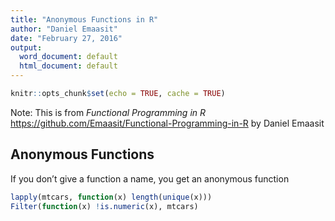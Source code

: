 ```yaml
---
title: "Anonymous Functions in R"
author: "Daniel Emaasit"
date: "February 27, 2016"
output:
  word_document: default
  html_document: default
---
```


```r
knitr::opts_chunk$set(echo = TRUE, cache = TRUE)
```

Note: This is from *Functional Programming in R*  [https://github.com/Emaasit/Functional-Programming-in-R](https://github.com/Emaasit/Functional-Programming-in-R) by Daniel Emaasit   


## Anonymous Functions
If you don't give a function a name, you get an anonymous function
```r
lapply(mtcars, function(x) length(unique(x)))
Filter(function(x) !is.numeric(x), mtcars)
```
